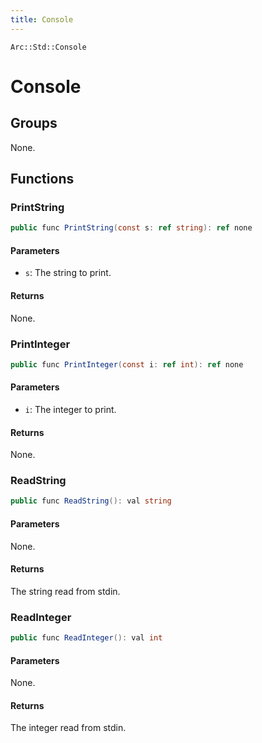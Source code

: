 ```yaml
---
title: Console
---
```


`Arc::Std::Console`

# Console

## Groups

None.

## Functions

### PrintString

```csharp
public func PrintString(const s: ref string): ref none
```

#### Parameters

- `s`: The string to print.

#### Returns

None.

### PrintInteger

```csharp
public func PrintInteger(const i: ref int): ref none
```

#### Parameters

- `i`: The integer to print.

#### Returns

None.

### ReadString

```csharp
public func ReadString(): val string
```

#### Parameters

None.

#### Returns

The string read from stdin.

### ReadInteger

```csharp
public func ReadInteger(): val int
```

#### Parameters

None.

#### Returns

The integer read from stdin.

